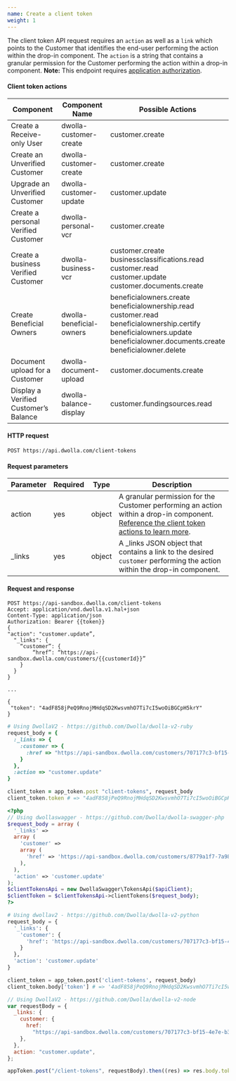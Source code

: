 ```yaml
---
name: Create a client token
weight: 1
---
```


The client token API request requires an `action` as well as a `link` which points to the Customer that identifies the end-user performing the action within the drop-in component. The `action` is a string that contains a granular permission for the Customer performing the action within a drop-in component. **Note:** This endpoint requires [application authorization](#application-authorization).

#### Client token actions

| Component                             | Component Name           | Possible Actions                                                                                                                                                                                                     |
| ------------------------------------- | ------------------------ | -------------------------------------------------------------------------------------------------------------------------------------------------------------------------------------------------------------------- |
| Create a Receive-only User            | dwolla-customer-create   | customer.create                                                                                                                                                                                                      |
| Create an Unverified Customer         | dwolla-customer-create   | customer.create                                                                                                                                                                                                      |
| Upgrade an Unverified Customer        | dwolla-customer-update   | customer.update                                                                                                                                                                                                      |
| Create a personal Verified Customer   | dwolla-personal-vcr      | customer.create                                                                                                                                                                                                      |
| Create a business Verified Customer   | dwolla-business-vcr      | customer.create <br /> businessclassifications.read <br /> customer.read <br /> customer.update <br /> customer.documents.create                                                                                     |
| Create Beneficial Owners              | dwolla-beneficial-owners | beneficialowners.create <br /> beneficialownership.read <br /> customer.read <br /> beneficialownership.certify <br /> beneficialowners.update <br /> beneficialowner.documents.create <br /> beneficialowner.delete |
| Document upload for a Customer        | dwolla-document-upload   | customer.documents.create                                                                                                                                                                                            |
| Display a Verified Customer’s Balance | dwolla-balance-display   | customer.fundingsources.read                                                                                                                                                                                         |

#### HTTP request

`POST https://api.dwolla.com/client-tokens`

#### Request parameters

| Parameter | Required | Type   | Description                                                                                                                                                        |
| --------- | -------- | ------ | ------------------------------------------------------------------------------------------------------------------------------------------------------------------ |
| action    | yes      | object | A granular permission for the Customer performing an action within a drop-in component. [Reference the client token actions to learn more](#client-token-actions). |
| \_links   | yes      | object | A \_links JSON object that contains a link to the desired `customer` performing the action within the drop-in component.                                           |

#### Request and response

```raw
POST https://api-sandbox.dwolla.com/client-tokens
Accept: application/vnd.dwolla.v1.hal+json
Content-Type: application/json
Authorization: Bearer {{token}}
{
"action": "customer.update”,
  "_links": {
    “customer”: {
        “href”: “https://api-sandbox.dwolla.com/customers/{{customerId}}”
    }
  }
}

...

{
 "token": "4adF858jPeQ9RnojMHdqSD2KwsvmhO7Ti7cI5woOiBGCpH5krY"
}
```

```ruby
# Using DwollaV2 - https://github.com/Dwolla/dwolla-v2-ruby
request_body = {
  :_links => {
    :customer => {
      :href => "https://api-sandbox.dwolla.com/customers/707177c3-bf15-4e7e-b37c-55c3898d9bf4"
    }
  },
  :action => "customer.update"
}

client_token = app_token.post "client-tokens", request_body
client_token.token # => "4adF858jPeQ9RnojMHdqSD2KwsvmhO7Ti7cI5woOiBGCpH5krY"
```

```php
<?php
// Using dwollaswagger - https://github.com/Dwolla/dwolla-swagger-php
$request_body = array (
  '_links' =>
  array (
    'customer' =>
    array (
      'href' => 'https://api-sandbox.dwolla.com/customers/8779a1f7-7a98-4a86-921e-83539f6c895e',
    ),
  ),
  'action' => 'customer.update'
);
$clientTokensApi = new DwollaSwagger\TokensApi($apiClient);
$clientToken = $clientTokensApi->clientTokens($request_body);
?>
```

```python
# Using dwollav2 - https://github.com/Dwolla/dwolla-v2-python
request_body = {
  '_links': {
    'customer': {
      'href': 'https://api-sandbox.dwolla.com/customers/707177c3-bf15-4e7e-b37c-55c3898d9bf4'
    }
  },
  'action': 'customer.update'
}

client_token = app_token.post('client-tokens', request_body)
client_token.body['token'] # => '4adF858jPeQ9RnojMHdqSD2KwsvmhO7Ti7cI5woOiBGCpH5krY'
```

```javascript
// Using DwollaV2 - https://github.com/Dwolla/dwolla-v2-node
var requestBody = {
  _links: {
    customer: {
      href:
        "https://api-sandbox.dwolla.com/customers/707177c3-bf15-4e7e-b37c-55c3898d9bf4",
    },
  },
  action: "customer.update",
};

appToken.post("/client-tokens", requestBody).then((res) => res.body.token); // => '4adF858jPeQ9RnojMHdqSD2KwsvmhO7Ti7cI5woOiBGCpH5krY'
```
